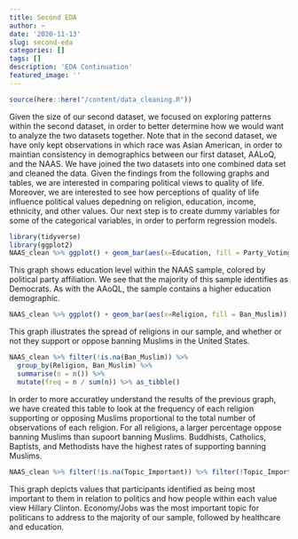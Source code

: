 ```yaml
---
title: Second EDA
author: ~
date: '2020-11-13'
slug: second-eda
categories: []
tags: []
description: 'EDA Continuation'
featured_image: ''
---
```

```r
source(here::here("/content/data_cleaning.R"))
```

Given the size of our second dataset, we focused on exploring patterns within the second dataset, in order to better determine how we would want to analyze the two datasets together. Note that in the second dataset, we have only kept observations in which race was Asian American, in order to maintian consistency in demographics between our first dataset, AALoQ, and the NAAS. We have joined the two datasets into one combined data set and cleaned the data. Given the findings from the following graphs and tables, we are interested in comparing political views to quality of life. Moreover, we are interested to see how perceptions of quality of life influence political values depedning on religion, education, income, ethnicity, and other values. Our next step is to create dummy variables for some of the categorical variables, in order to perform regression models. 

```r
library(tidyverse)
library(ggplot2)
NAAS_clean %>% ggplot() + geom_bar(aes(x=Education, fill = Party_Voting)) + ggtitle("Education and Political Party Affiliation") + labs(fill="Party")
```

This graph shows education level within the NAAS sample, colored by political party affiliation. We see that the majority of this sample identifies as Democrats. As with the AAoQL, the sample contains a higher education demographic. 


```r
NAAS_clean %>% ggplot() + geom_bar(aes(x=Religion, fill = Ban_Muslim)) + ggtitle("Religion vs Views on Banning Muslims in the US") + coord_flip()
```

This graph illustrates the spread of religions in our sample, and whether or not they support or oppose banning Muslims in the United States.


```r
NAAS_clean %>% filter(!is.na(Ban_Muslim)) %>%
  group_by(Religion, Ban_Muslim) %>%
  summarise(n = n()) %>%
  mutate(freq = n / sum(n)) %>% as_tibble()
```

In order to more accuratley understand the results of the previous graph, we have created this table to look at the frequency of each religion supporting or opposing Muslims proportional to the total number of observations of each religion. For all religions, a larger percentage oppose banning Muslims than supoort banning Muslims. Buddhists, Catholics, Baptists, and Methodists have the highest rates of supporting banning Muslims. 

```r
NAAS_clean %>% filter(!is.na(Topic_Important)) %>% filter(!Topic_Important %in% c("(14)OTHQ6_1A:", "(15)OTHQ6_1B:", "(16)OTHQ6_1A:")) %>% ggplot() + geom_bar(aes(x=Topic_Important, fill=Clinton_Impres)) +coord_flip()

```

This graph depicts values that participants identified as being most important to them in relation to politics and how people within each value view Hillary Clinton. Economy/Jobs was the most important topic for politicans to address to the majority of our sample, followed by healthcare and education. 

